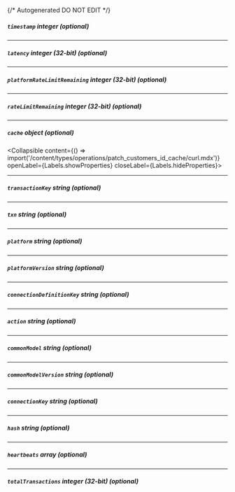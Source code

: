{/* Autogenerated DO NOT EDIT  */}

##### `timestamp` _integer (optional)_

---
##### `latency` _integer (32-bit) (optional)_

---
##### `platformRateLimitRemaining` _integer (32-bit) (optional)_

---
##### `rateLimitRemaining` _integer (32-bit) (optional)_

---
##### `cache` _object (optional)_
<Collapsible content={() => import('/content/types/operations/patch_customers_id_cache/curl.mdx')} openLabel={Labels.showProperties} closeLabel={Labels.hideProperties}>
</Collapsible>

---
##### `transactionKey` _string (optional)_

---
##### `txn` _string (optional)_

---
##### `platform` _string (optional)_

---
##### `platformVersion` _string (optional)_

---
##### `connectionDefinitionKey` _string (optional)_

---
##### `action` _string (optional)_

---
##### `commonModel` _string (optional)_

---
##### `commonModelVersion` _string (optional)_

---
##### `connectionKey` _string (optional)_

---
##### `hash` _string (optional)_

---
##### `heartbeats` _array (optional)_

---
##### `totalTransactions` _integer (32-bit) (optional)_


